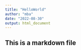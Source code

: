 ```yaml
---
title: "HelloWorld"
author: "mba"
date: "2022-08-30"
output: html_document
---
```

## This is a markdown file